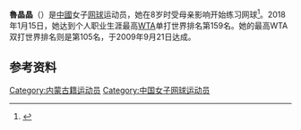 {{Infobox tennis biography
| name                  = 魯晶晶
| image                 = Lu, Jing-Jing WMQ18 (21) (42834548214).jpg
| caption               = 魯晶晶 ([[2018年溫布頓網球錦標賽|2018年溫布頓網球錦標賽]])
| country               = {{CHN}}
| residence             = [[山东省|山东省]]
| birth_date            = {{birth date and age|df=yes|1989|5|5}}
| birth_place           = [[内蒙古自治区|内蒙古自治区]]
| height                = {{height|m=1.70}}
| turnedpro             = 
| plays                 = 右手（双手反手）
| careerprizemoney      = $380,786
| singlesrecord         = 271–204
| singlestitles         = 4 ITF
| highestsinglesranking = No. 159 (2018年1月15日)
| currentsinglesranking = No. 681 (2020年8月31日)
| AustralianOpenresult  = Q1 (2012年)
| FrenchOpenresult      = Q1 (2011年)
| Wimbledonresult       = Q1 (2011年)
| USOpenresult          = Q3 (2011年)
| doublesrecord         = 202–142
| doublestitles         = 1 WTA, 1 WTA 125K, 13 ITF
| highestdoublesranking = No. 105 (2009年9月21日)
| currentdoublesranking = No. 649 (2020年8月31日)
| Team                  = yes
| FedCupresult          = 3–4
| updated               = 2020年9月8日
}}
'''魯晶晶'''（{{bd|1989年|5月5日||}}）是[[中华人民共和国|中國]]女子[[网球|网球]]运动员，她在8岁时受母亲影响开始练习网球<ref>{{cite journal |author=罗马 |title=鲁晶晶,绽放的小金花 |journal=网球俱乐部 |volume= |issue=17 |pages= |year=2009 }}</ref>。2018年1月15日，她达到个人职业生涯最高[[WTA|WTA]]单打世界排名第159名。她的最高WTA双打世界排名则是第105名，于2009年9月21日达成。

==参考资料==
{{reflist}}
{{网球小作品}}
{{DEFAULTSORT:Lu Jingjing}}
[[Category:内蒙古籍运动员|Category:内蒙古籍运动员]]
[[Category:中国女子网球运动员|Category:中国女子网球运动员]]